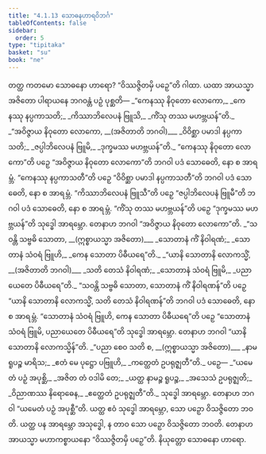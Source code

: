 ```yaml
---
title: "4.1.13 သောဓနဟာရဝိဘင်္ဂ"
tableOfContents: false
sidebar:
  order: 5
type: "tipitaka"
basket: "su"
book: "ne"
---
```



<DynamicBreadcrumb />

<Division number="45" book="ne">

<Paragraph number="384" book="ne">
တတ္ထ ကတမော သောဓနော ဟာရော? “ဝိဿဇ္ဇိတမှိ ပဉှေ”တိ ဂါထာ. ယထာ အာယသ္မာ အဇိတော ပါရာယနေ ဘဂဝန္တံ ပဉှံ ပုစ္ဆတိ—
</Paragraph>

<Paragraph number="385" type="verses" book="ne">
_“ကေနဿု နိဝုတော လောကော,_  
_ကေနဿု နပ္ပကာသတိ;_  
_ကိဿာဘိလေပနံ ဗြူသိ,_  
_ကိံသု တဿ မဟဗ္ဘယန်”တိ._  

</Paragraph>

<Paragraph number="386" type="verses" book="ne">
_“အဝိဇ္ဇာယ နိဝုတော လောကော, __(အဇိတာတိ ဘဂဝါ)___  
_ဝိဝိစ္ဆာ ပမာဒါ နပ္ပကာသတိ;_  
_ဇပ္ပါဘိလေပနံ ဗြူမိ,_  
_ဒုက္ခမဿ မဟဗ္ဘယန်”တိ._  

</Paragraph>

<Paragraph number="387" book="ne">
“ကေနဿု နိဝုတော လောကော”တိ ပဉှေ “အဝိဇ္ဇာယ နိဝုတော လောကော”တိ ဘဂဝါ ပဒံ သောဓေတိ, နော စ အာရမ္ဘံ. “ကေနဿု နပ္ပကာသတီ”တိ ပဉှေ “ဝိဝိစ္ဆာ ပမာဒါ နပ္ပကာသတီ”တိ ဘဂဝါ ပဒံ သောဓေတိ, နော စ အာရမ္ဘံ. “ကိဿာဘိလေပနံ ဗြူသီ”တိ ပဉှေ “ဇပ္ပါဘိလေပနံ ဗြူမီ”တိ ဘဂဝါ ပဒံ သောဓေတိ, နော စ အာရမ္ဘံ. “ကိံသု တဿ မဟဗ္ဘယန်”တိ ပဉှေ “ဒုက္ခမဿ မဟဗ္ဘယန်”တိ သုဒ္ဓေါ အာရမ္ဘော. တေနာဟ ဘဂဝါ “အဝိဇ္ဇာယ နိဝုတော လောကော”တိ.
</Paragraph>

<Paragraph number="388" type="verses" book="ne">
_“သဝန္တိ သဗ္ဗဓိ သောတာ, __(ဣစ္စာယသ္မာ အဇိတော)___  
_သောတာနံ ကိံ နိဝါရဏံ;_  
_သောတာနံ သံဝရံ ဗြူဟိ,_  
_ကေန သောတာ ပိဓီယရေ”တိ._  

</Paragraph>

<Paragraph number="389" type="verses" book="ne">
_“ယာနိ သောတာနိ လောကသ္မိံ, __(အဇိတာတိ ဘဂဝါ)___  
_သတိ တေသံ နိဝါရဏံ;_  
_သောတာနံ သံဝရံ ဗြူမိ,_  
_ပညာယေတေ ပိဓီယရေ”တိ._  

</Paragraph>

<Paragraph number="390" book="ne">
“သဝန္တိ သဗ္ဗဓိ သောတာ, သောတာနံ ကိံ နိဝါရဏန်”တိ ပဉှေ “ယာနိ သောတာနိ လောကသ္မိံ, သတိ တေသံ နိဝါရဏန်”တိ ဘဂဝါ ပဒံ သောဓေတိ, နော စ အာရမ္ဘံ. “သောတာနံ သံဝရံ ဗြူဟိ, ကေန သောတာ ပိဓီယရေ”တိ ပဉှေ “သောတာနံ သံဝရံ ဗြူမိ, ပညာယေတေ ပိဓီယရေ”တိ သုဒ္ဓေါ အာရမ္ဘော. တေနာဟ ဘဂဝါ “ယာနိ သောတာနိ လောကသ္မိန်”တိ.
</Paragraph>

<Paragraph number="391" type="verses" book="ne">
_“ပညာ စေဝ သတိ စ, __(ဣစ္စာယသ္မာ အဇိတော)___  
_နာမရူပဉ္စ မာရိသ;_  
_ဧတံ မေ ပုဋ္ဌော ပဗြူဟိ,_  
_ကတ္ထေတံ ဥပရုဇ္ဈတီ”တိ._  

</Paragraph>

<Paragraph number="392" book="ne">
ပဉှေ—
</Paragraph>

<Paragraph number="393" type="verses" book="ne">
_“ယမေတံ ပဉှံ အပုစ္ဆိ,_  
_အဇိတ တံ ဝဒါမိ တေ;_  
_ယတ္ထ နာမဉ္စ ရူပဉ္စ,_  
_အသေသံ ဥပရုဇ္ဈတိ;_  
_ဝိညာဏဿ နိရောဓေန,_  
_ဧတ္ထေတံ ဥပရုဇ္ဈတီ”တိ._  

</Paragraph>

<Paragraph number="394" book="ne">
သုဒ္ဓေါ အာရမ္ဘော. တေနာဟ ဘဂဝါ “ယမေတံ ပဉှံ အပုစ္ဆီ”တိ. ယတ္ထ ဧဝံ သုဒ္ဓေါ အာရမ္ဘော, သော ပဉှော ဝိသဇ္ဇိတော ဘဝတိ. ယတ္ထ ပန အာရမ္ဘော အသုဒ္ဓေါ, န တာဝ သော ပဉှော ဝိသဇ္ဇိတော ဘဝတိ. တေနာဟ အာယသ္မာ မဟာကစ္စာယနော “ဝိဿဇ္ဇိတမှိ ပဉှေ”တိ.

</Paragraph>
</Division>

<Paragraph number="395" type="center" book="ne">
နိယုတ္တော သောဓနော ဟာရော.
</Paragraph>